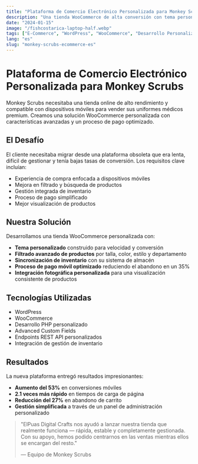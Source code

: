 ```yaml
---
title: "Plataforma de Comercio Electrónico Personalizada para Monkey Scrubs"
description: "Una tienda WooCommerce de alta conversión con tema personalizado e integraciones backend"
date: "2024-01-15"
image: "/fishcostarica-laptop-half.webp"
tags: ["E-Commerce", "WordPress", "WooCommerce", "Desarrollo Personalizado"]
lang: "es"
slug: "monkey-scrubs-ecommerce-es"
---
```


# Plataforma de Comercio Electrónico Personalizada para Monkey Scrubs

Monkey Scrubs necesitaba una tienda online de alto rendimiento y compatible con dispositivos móviles para vender sus uniformes médicos premium. Creamos una solución WooCommerce personalizada con características avanzadas y un proceso de pago optimizado.

## El Desafío

El cliente necesitaba migrar desde una plataforma obsoleta que era lenta, difícil de gestionar y tenía bajas tasas de conversión. Los requisitos clave incluían:

- Experiencia de compra enfocada a dispositivos móviles
- Mejora en filtrado y búsqueda de productos
- Gestión integrada de inventario
- Proceso de pago simplificado
- Mejor visualización de productos

## Nuestra Solución

Desarrollamos una tienda WooCommerce personalizada con:

- **Tema personalizado** construido para velocidad y conversión
- **Filtrado avanzado de productos** por talla, color, estilo y departamento
- **Sincronización de inventario** con su sistema de almacén
- **Proceso de pago móvil optimizado** reduciendo el abandono en un 35%
- **Integración fotográfica personalizada** para una visualización consistente de productos

## Tecnologías Utilizadas

- WordPress
- WooCommerce
- Desarrollo PHP personalizado
- Advanced Custom Fields
- Endpoints REST API personalizados
- Integración de gestión de inventario

## Resultados

La nueva plataforma entregó resultados impresionantes:

- **Aumento del 53%** en conversiones móviles
- **2.1 veces más rápido** en tiempos de carga de página
- **Reducción del 27%** en abandono de carrito
- **Gestión simplificada** a través de un panel de administración personalizado

> "ElPuas Digital Crafts nos ayudó a lanzar nuestra tienda que realmente funciona — rápida, estable y completamente gestionada. Con su apoyo, hemos podido centrarnos en las ventas mientras ellos se encargan del resto."
> 
> — Equipo de Monkey Scrubs 